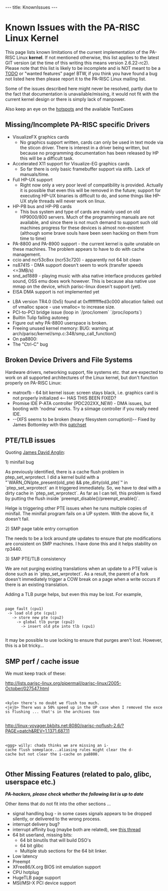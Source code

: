 ---
title: KnownIssues
---

= Known Issues with the PA-RISC Linux Kernel =

This page lists known limitations of the current implementation of the PA-RISC Linux '''kernel'''. If not mentioned otherwise, this list applies to the latest GIT version (at the time of this writing this means version 2.6.22-rc2).
Please note that this list is likely to be incomplete and is NOT meant to be a [[TODO]] or "wanted features" page! BTW, if you think you have found a bug not listed here then please report it to the PA-RISC Linux mailing list.

Some of the issues described here might never be resolved, partly due to the fact that documentation is unavailable/missing, it would not fit with the current kernel design or there is simply lack of manpower.

Also keep an eye on the [[hotspots]] and the available TestCases

== Missing/Incomplete PA-RISC specific Drivers ==

* VisualizeFX graphics cards
** No graphics support written, cards can only be used in text mode via the sticon driver. There is interest in a driver being written, but because no programming documentation has been released by HP this will be a difficult task.
* Accelerated X11 support for Visualize-EG graphics cards
** So far there is only basic framebuffer support via stifb. Lack of manuals/time.
* Full HP-UX support
** Right now only a very poor level of compatibility is provided. Actually it is possible that even this will be removed in the future; support for executing HP-UX binaries is difficult to do, and some things like HP-UX style threads will never work on linux.
* HP-PB bus and HP-PB cards
** This bus system and type of cards are mainly used on old HP9000/800 servers. Much of the programming manuals are not available, and since there is not much demand to support such old machines progress for these devices is almost non-existent (although some brave souls have been seen hacking on them from time to time)
* PA-8800 and PA-8900 support - the current kernel is quite unstable on these machines. The problem appears to have to do with cache management.
* ccio and ncr53c8xx (ncr53c720) - apparently not 64 bit clean
* ns87415 - DMA support doesn't seem to work (transfer speeds <=3MB/s)
* snd_ad1889 - playing music with alsa native interface produces garbled sound, OSS emu does work however. This is because alsa native use mmap on the device, which parisc-linux doesn't support (yet).
* EISA DMA support is not implemented yet

* LBA version TR4.0 (0x5) found at 0xfffffffffed3c000 allocation failed: out of vmalloc space - use vmalloc=<size> to increase size.
* PCI-to-PCI bridge issue (loop in `/proc/iomem` `/proc/ioports`)
* Builtin Tulip failing autoneg
* Figure out why PA-8800 userspace is broken.
* Freeing unused kernel memory: BUG: warning at arch/parisc/kernel/smp.c:348/smp_call_function()
* On pa8800: {{{parisc_cache_init: Only equivalent aliasing supported!}}}
* The "Ctrl-C" bug

== Broken Device Drivers and File Systems ==

Hardware drivers, networking support, file systems etc. that are expected to work on all supported architectures of the Linux kernel, but don't function properly on PA-RISC Linux:

* matroxfb - 64 bit kernel issue: screen stays black, i.e. graphics card is not properly initialized  <-- HAS THIS BEEN FIXED?
* Promise IDE P-ATA controller (PDC202XX_NEW) - DMA issues, but booting with 'nodma' works. Try a siimage controller if you really need IDE.
* --(XFS seems to be broken (heavy filesystem corruption))-- Fixed by James Bottomley with this [[http://article.gmane.org/gmane.linux.kernel.cross-arch/4364|patchset]]


== PTE/TLB issues ==

Quoting [[http://article.gmane.org/gmane.linux.ports.parisc/2814|James David Anglin]]:

1) minifail bug

As previously identified, there is a cache flush problem in ptep_set_wrprotect.
I did a kernel build with a "`WARN_ON(pte_present(old_pte) && pte_dirty(old_pte)`" in `ptep_set_wrprotect` an it triggered immediately.  So, we have to deal with
a dirty cache in `ptep_set_wrprotect`.  As far as I can tell, this problem
is fixed by putting the flush inside `preempt_disable()/preempt_enable()`.

Helge is triggering other PTE issues when he runs multiple copies of
minifail.  The minifail program fails on a UP system.  With the above fix,
it doesn't fail.

2) SMP page table entry corruption

The needs to be a lock around pte updates to ensure that pte modifications
are consistent on SMP machines.  I have done this and it helps stability
on rp3440.

3) SMP PTE/TLB consistency

We are not purging existing translations when an update to a PTE value
is done such as in `ptep_set_wrprotect`.  As a result, the parent of a fork
doesn't immediately trigger a COW break on a page when a write occurs
if there is an existing translation.

Adding a TLB purge helps, but even this may be lost.  For example,

 <nowiki>
page fault (cpu1)
 -> load old pte (cpu1)
   -> store new pte (cpu2)
     -> global tlb purge (cpu2)
       -> insert old pte into tlb (cpu1)
 </nowiki>

It may be possible to use locking to ensure that purges aren't lost.  However,
this is a bit tricky...

== SMP perf / cache issue ==

We must keep track of these:

http://lists.parisc-linux.org/pipermail/parisc-linux/2005-October/027547.html
 <nowiki>
<kyle> there's no doubt we flush too much.
<jejb> There was a 50% speed up in the UP case when I removed the excess flushing ... that's in the archives too
 </nowiki>
http://linux-voyager.bkbits.net:8080/parisc-noflush-2.6/?PAGE=patch&REV=1.1371.687.11
 <nowiki>
<ggg> willy: chada thinks we are missing an i-cache flush someplace...aliasing rules might clear the d-cache but not clear the i-cache on pa8800.
 </nowiki>


== Other Missing Features (related to palo, glibc, userspace etc.) ==


'''''PA-hackers, please check whether the following list is up to date'''''

Other items that do not fit into the other sections ...

* signal handling bug - in some cases signals appears to be dropped silently, or delivered to the wrong process.
* interrupt delivery bug?
* interrupt affinity bug (maybe both are related), see [[http://article.gmane.org/gmane.linux.ports.parisc/2808|this thread]]
* 64 bit userland, missing bits:
** 64 bit binutils that will build DSO's
** 64 bit glibc
** Multiple stub sections for the 64 bit linker.
* Low latency
* Preempt
* XFree86/X.org BIOS init emulation support
* CPU hotplug
* HugeTLB page support
* MSI/MSI-X PCI device support